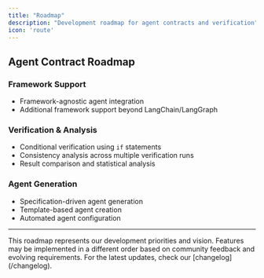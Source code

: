 ```yaml
---
title: "Roadmap"
description: "Development roadmap for agent contracts and verification"
icon: 'route'
---
```


## Agent Contract Roadmap

### Framework Support
- Framework-agnostic agent integration
- Additional framework support beyond LangChain/LangGraph

### Verification & Analysis
- Conditional verification using `if` statements
- Consistency analysis across multiple verification runs
- Result comparison and statistical analysis

### Agent Generation
- Specification-driven agent generation
- Template-based agent creation
- Automated agent configuration

---

<Note>
  This roadmap represents our development priorities and vision. Features may be 
  implemented in a different order based on community feedback and evolving requirements. 
  For the latest updates, check our [changelog](/changelog).
</Note>
